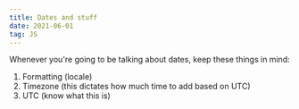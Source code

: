 ```yaml
---
title: Dates and stuff
date: 2021-06-01
tag: JS
---
```


Whenever you're going to be talking about dates, keep these things in mind:

1. Formatting (locale)
2. Timezone (this dictates how much time to add based on UTC)
3. UTC (know what this is)
